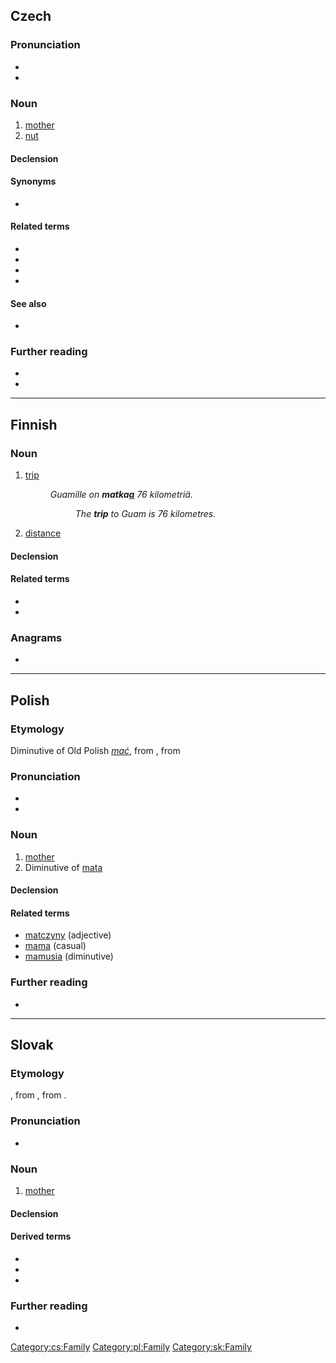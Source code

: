 {{also|mátka}}
==Czech==

===Pronunciation===
* {{IPA|/maˈtka/|lang=cs}}
* {{audio|Cs-matka.ogg|audio|lang=cs}}

===Noun===
{{cs-noun|g=f}}

# [[mother]]
# [[nut]] {{gloss|of a bolt}}

====Declension====
{{cs-decl-noun|matka|matky|matce|matku|matko|matce|matkou|matky|matek|matkám|matky|matky|matkách|matkami}}

====Synonyms====
* {{sense|nut}} {{l|cs|matice}}

====Related terms====
* {{l|cs|maminka|g=f}}
* {{l|cs|mateřský|g=m}}
* {{l|cs|mateřství|g=f}}
* {{l|cs|mateřídouška|g=f}}

====See also====
* {{l|cs|šroub|g=m}} {{qualifier|bolt}}

===Further reading===
* {{R:PSJC}}
* {{R:SSJC}}

[[Category:cs:Family]]

----

==Finnish==

===Noun===
{{fi-noun}}

# [[trip]]
#: ''Guamille on '''matka[[-a|a]]''' 76 kilometriä.''
#:: ''The '''trip''' to Guam is 76 kilometres.''
# [[distance]]

====Declension====
{{fi-decl-kala|matk|||a}}

====Related terms====
* {{l|fi|matkata}}
* {{l|fi|matkustaa}}

===Anagrams===
* {{l|fi|kamat}}

----

==Polish==

===Etymology===
Diminutive of Old Polish ''[[mać]]'', from {{etyl|sla-pro|pl}} {{m|sla-pro|*mati}}, from {{etyl|ine-pro|pl}} {{m|ine-pro|*méh₂tēr}}

===Pronunciation===
* {{audio|Pl-matka.ogg|audio|lang=pl}}
* {{IPA|[ˈmat̪ka]|lang=pl}}

===Noun===
{{pl-noun|f}}

# [[mother]]
# Diminutive of [[mata#Polish|mata]]

====Declension====
{{pl-decl-noun
|matka|matki
|matki|matek
|matce|matkom
|matkę|matki
|matką|matkami
|matce|matkach
|matko|matki
}}

====Related terms====
* [[matczyny]] (adjective)
* [[mama]] (casual)
* [[mamusia]] (diminutive)

===Further reading===
* {{R:PWN}}

[[Category:pl:Family]]

----

==Slovak==

===Etymology===
{{suffix|mať|ka|lang=sk}}, from {{etyl|sla-pro|sk}} {{m|sla-pro|*mati}}, from {{etyl|ine-pro|sk}} {{m|ine-pro|*méh₂tēr}}.

===Pronunciation===
* {{IPA|/ˈmatka/|lang=sk}}

===Noun===
{{sk-noun|g=f|gen=matky|pl=matky|genpl=matiek|decl=žena}}

# [[mother]]

====Declension====
{{sk-decl-noun|matka|matky|matke|matku|matke|matkou|matky|matiek|matkám|matky|matkách|matkami}}

====Derived terms====
* {{l|sk|materský}}
* {{l|sk|materinský}}
* {{l|sk|matkin}}

===Further reading===
* {{R:SDK}}

[[Category:sk:Family]]